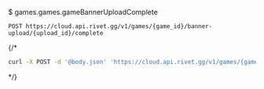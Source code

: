 $ games.games.gameBannerUploadComplete
```
POST https://cloud.api.rivet.gg/v1/games/{game_id}/banner-upload/{upload_id}/complete
```


{/*<RequestExample>
```bash curl
curl -X POST -d '@body.json' 'https://cloud.api.rivet.gg/v1/games/{game_id}/banner-upload/{upload_id}/complete'
```
</RequestExample>*/}
